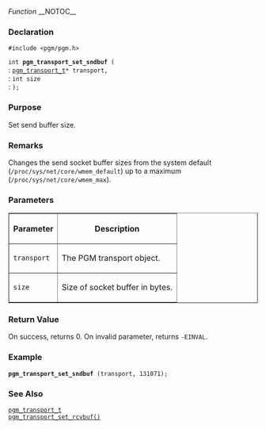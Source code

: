 ﻿''Function''
__NOTOC__
=== Declaration ===
<tt>#include <pgm/pgm.h></tt>

<tt>int '''pgm_transport_set_sndbuf''' (</tt><br>
: <tt>[[OpenPGM C Reference/pgm_transport_t|pgm_transport_t]]*     transport,</tt><br>
: <tt>int                       size</tt><br>
: <tt>);</tt>

=== Purpose ===
Set send buffer size.

=== Remarks ===
Changes the send socket buffer sizes from the system default (<tt>/proc/sys/net/core/wmem_default</tt>) up to a maximum (<tt>/proc/sys/net/core/wmem_max</tt>).

=== Parameters ===
<table border="1" cellpadding="5" cellspacing="0">
<tr>
<th>Parameter</th>
<th>Description</th>
</tr>
<tr>
<td><tt>transport</tt></td>
<td>The PGM transport object.</td>
</tr><tr>
<td><tt>size</tt></td>
<td>Size of socket buffer in bytes.</td>
</tr>
</table>


=== Return Value ===
On success, returns 0.  On invalid parameter, returns <tt>-EINVAL</tt>.

=== Example ===

 '''pgm_transport_set_sndbuf''' (transport, 131071);

=== See Also ===
<tt>[[OpenPGM C Reference/pgm_transport_t|pgm_transport_t]]</tt><br>
<tt>[[OpenPGM C Reference/pgm_transport_set_rcvbuf()|pgm_transport_set_rcvbuf()]]</tt>

